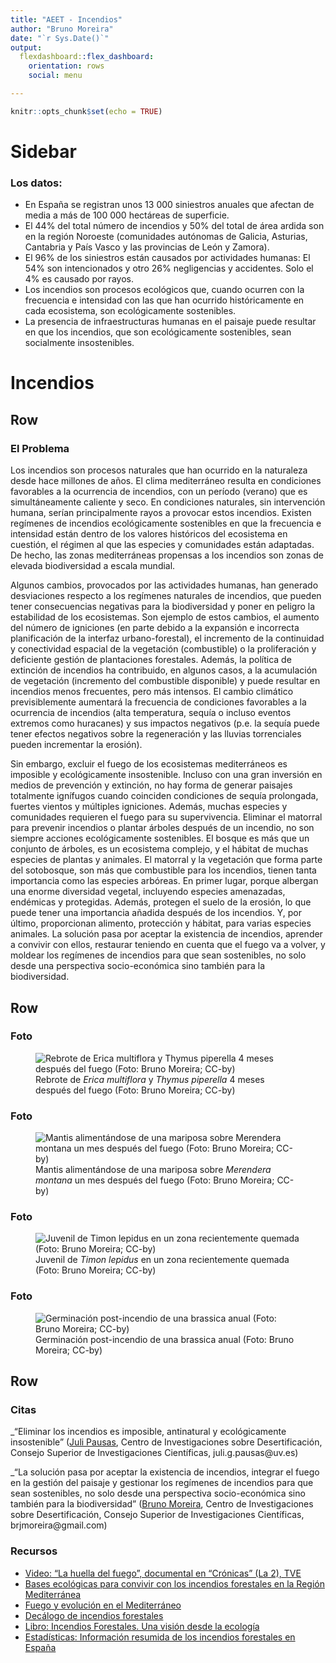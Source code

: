 ```yaml
---
title: "AEET - Incendios"
author: "Bruno Moreira"
date: "`r Sys.Date()`"
output: 
  flexdashboard::flex_dashboard:
    orientation: rows
    social: menu

---
```


```r
knitr::opts_chunk$set(echo = TRUE)
```

Sidebar {.sidebar}
=======================================================================

### Los datos: 

- En España se registran unos 13 000 siniestros anuales que afectan de media a más de 100 000 hectáreas de superficie.
- El 44% del total número de incendios y 50% del total de área ardida son en la región Noroeste (comunidades autónomas de Galicia, Asturias, Cantabria y País Vasco y las provincias de León y Zamora).
- El 96% de los siniestros están causados por actividades humanas: El 54% son intencionados y otro 26% negligencias y accidentes. Solo el 4% es causado por rayos.
- Los incendios son procesos ecológicos que, cuando ocurren con la frecuencia e intensidad con las que han ocurrido históricamente en cada ecosistema, son ecológicamente sostenibles.
- La presencia de infraestructuras humanas en el paisaje puede resultar en que los incendios, que son ecológicamente sostenibles, sean socialmente insostenibles.

Incendios
=======================================================================

Row
-----------------------------------------------------------------------

### El Problema
Los incendios son procesos naturales que han ocurrido en la naturaleza desde hace millones de años. El clima mediterráneo resulta en condiciones favorables a la ocurrencia de incendios, con un período (verano) que es simultáneamente caliente y seco. En condiciones naturales, sin intervención humana, serían principalmente rayos a provocar estos incendios. Existen regímenes de incendios ecológicamente sostenibles en que la frecuencia e intensidad están dentro de los valores históricos del ecosistema en cuestión, el régimen al que las especies y comunidades están adaptadas. De hecho, las zonas mediterráneas propensas a los incendios son zonas de elevada biodiversidad a escala mundial.

Algunos cambios, provocados por las actividades humanas, han generado desviaciones respecto a los regímenes naturales de incendios, que pueden tener consecuencias negativas para la biodiversidad y poner en peligro la estabilidad de los ecosistemas. Son ejemplo de estos cambios, el aumento del número de igniciones (en parte debido a la expansión e incorrecta planificación de la interfaz urbano-forestal), el incremento de la continuidad y conectividad espacial de la vegetación (combustible) o la proliferación y deficiente gestión de plantaciones forestales. Además, la política de extinción de incendios ha contribuido, en algunos casos, a la acumulación de vegetación (incremento del combustible disponible) y puede resultar en incendios menos frecuentes, pero más intensos. El cambio climático previsiblemente aumentará la frecuencia de condiciones favorables a la ocurrencia de incendios (alta temperatura, sequía o incluso eventos extremos como huracanes) y sus impactos negativos (p.e. la sequía puede tener efectos negativos sobre la regeneración y las lluvias torrenciales pueden incrementar la erosión).

Sin embargo, excluir el fuego de los ecosistemas mediterráneos es imposible y ecológicamente insostenible. Incluso con una gran inversión en medios de prevención y extinción, no hay forma de generar paisajes totalmente ignífugos cuando coinciden condiciones de sequía prolongada, fuertes vientos y múltiples igniciones. Además, muchas especies y comunidades requieren el fuego para su supervivencia. Eliminar el matorral para prevenir incendios o plantar árboles después de un incendio, no son siempre acciones ecológicamente sostenibles. El bosque es más que un conjunto de árboles, es un ecosistema complejo, y el hábitat de muchas especies de plantas y animales. El matorral y la vegetación que forma parte del sotobosque, son más que combustible para los incendios, tienen tanta importancia como las especies arbóreas. En primer lugar, porque albergan una enorme diversidad vegetal, incluyendo especies amenazadas, endémicas y protegidas. Además, protegen el suelo de la erosión, lo que puede tener una importancia añadida después de los incendios. Y, por último, proporcionan alimento, protección y hábitat, para varias especies animales. La solución pasa por aceptar la existencia de incendios, aprender a convivir con ellos, restaurar teniendo en cuenta que el fuego va a volver, y moldear los regímenes de incendios para que sean sostenibles, no solo desde una perspectiva socio-económica sino también para la biodiversidad.

Row
-----------------------------------------------------------------------

### Foto

![Rebrote de *Erica multiflora* y *Thymus piperella* 4 meses después del fuego (Foto: Bruno Moreira; CC-by)](../temps/Resprout_Erica3_Ayora2(4monthsPost-fire).JPG)

### Foto

![Mantis alimentándose de una mariposa sobre *Merendera montana* un mes después del fuego (Foto: Bruno Moreira; CC-by)](../temps/Crocus.amantis.butterfly.JPG)

### Foto

![Juvenil de *Timon lepidus* en un zona recientemente quemada (Foto: Bruno Moreira; CC-by)](../temps/Timon lepidus.jpg)

### Foto

![Germinación post-incendio de una brassica anual (Foto: Bruno Moreira; CC-by)](../temps/Brassicaceae(Coincya_monensis).jpg)

Row
-----------------------------------------------------------------------

### Citas {data-width=700}

_"Eliminar los incendios es imposible, antinatural y ecológicamente insostenible" ([Juli Pausas](https://www.uv.es/jgpausas/), Centro de Investigaciones sobre Desertificación, Consejo Superior de Investigaciones Científicas, juli.g.pausas@uv.es)   

_"La solución pasa por aceptar la existencia de incendios, integrar el fuego en la gestión del paisaje y gestionar los regímenes de incendios para que sean sostenibles, no solo desde una perspectiva socio-económica sino también para la biodiversidad" ([Bruno Moreira](https://sites.google.com/site/brjmoreira/), Centro de Investigaciones sobre Desertificación, Consejo Superior de Investigaciones Científicas, brjmoreira@gmail.com)   


### Recursos {data-width=340}

- [Video: "La huella del fuego", documental en "Crónicas" (La 2), TVE](http://www.rtve.es/alacarta/videos/cronicas/cronicas-huella-fuego-281116/3814720/)
- [Bases ecológicas para convivir con los incendios forestales en la Región Mediterránea](https://www.uv.es/jgpausas/papers/pausas-vallejo-2008-Ecosistemas_decalogo.pdf)
- [Fuego y evolución en el Mediterráneo](https://www.uv.es/jgpausas/papers/Pausas-2010-IyC_fuego-evolucion.pdf)
- [Decálogo de incendios forestales](http://www.paucostafoundation.org/decalogo-iiff.php)
- [Libro: Incendios Forestales. Una visión desde la ecología](https://www.uv.es/jgpausas/incendios.html)
- [Estadísticas: Información resumida de los incendios forestales en España](http://www.mapama.gob.es/es/desarrollo-rural/estadisticas/tripticoincendios-junio2015v6_tcm7-462270.pdf)

